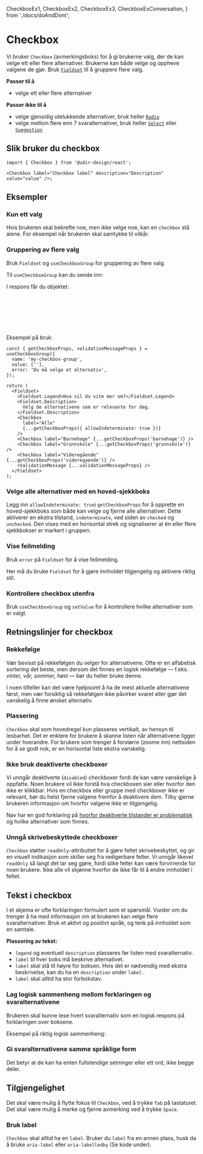   CheckboxEx1,
  CheckboxEx2,
  CheckboxEx3,
  CheckboxExConversation,
} from './docs/doAndDont';

<Meta of={CheckboxStories} />

# Checkbox

Vi bruker `Checkbox` (avmerkingsboks) for å gi brukerne valg, der de kan velge ett eller flere alternativer. Brukerne kan både velge og oppheve valgene de gjør. Bruk [`Fieldset`](/docs/components-fieldset--docs) til å gruppere flere valg.

**Passer til å**

- velge ett eller flere alternativer

**Passer ikke til å**

- velge gjensidig utelukkende alternativer, bruk heller [`Radio`](/docs/components-radio--docs)
- velge mellom flere enn 7 svaralternativer, bruk heller [`Select`](/docs/components-select--docs) eller [`Suggestion`](/docs/components-suggestion--docs)

## Slik bruker du checkbox

<Primary />
<Controls />

```tsx
import { Checkbox } from '@udir-design/react';

<Checkbox label="Checkbox label" description="Description" value="value" />;
```

## Eksempler

### Kun ett valg

Hvis brukeren skal bekrefte noe, men ikke velge noe, kan en `checkbox` stå alene. For eksempel når brukeren skal samtykke til vilkår.

<Canvas of={CheckboxStories.OneOption} />

### Gruppering av flere valg

Bruk `Fieldset` og `useCheckboxGroup` for gruppering av flere valg.

<Canvas of={CheckboxStories.Group} />

Til `useCheckboxGroup` kan du sende inn:

<ArgTypes of={useCheckboxGroupStories.Default} />

I respons får du objektet:

```ts
{
  getCheckboxProps: (value: string | { allowIndeterminate: true }) => CheckboxProps, // Returnerer props du kan spre på <Checkbox /> eller <input type="checkbox" />
  validationMessageProps: ValidationMessageProps, // Properties du kan valgfritt spre på ValidationMessage
  setValue: string[], // Funksjon for å sette checkbox gruppens verdi
  value: string[], // Nåværende verdi for checkbox gruppen
}
```

Eksempel på bruk:

```tsx
const { getCheckboxProps, validationMessageProps } = useCheckboxGroup({
  name: 'my-checkbox-group',
  value: [''],
  error: 'Du må velge et alternativ',
});

return (
  <Fieldset>
    <Fieldset.Legend>Hva vil du vite mer om?</Fieldset.Legend>
    <Fieldset.Description>
      Velg de alternativene som er relevante for deg.
    </Fieldset.Description>
    <Checkbox
      label="Alle"
      {...getCheckboxProps({ allowIndeterminate: true })}
    />
    <Checkbox label="Barnehage" {...getCheckboxProps('barnehage')} />
    <Checkbox label="Grunnskole" {...getCheckboxProps('grunnskole')} />
    <Checkbox label="Videregående" {...getCheckboxProps('videregaende')} />
    <ValidationMessage {...validationMessageProps} />
  </Fieldset>
);
```

### Velge alle alternativer med en hoved-sjekkboks

Legg inn `allowIndeterminate: true`i `getCheckboxProps` for å opprette en hoved-sjekkboks som både kan velge og fjerne alle alternativer.
Dette aktiverer en ekstra tilstand, `indeterminate`, ved siden av `checked` og `unchecked`. Den vises med en horisontal strek og signaliserer at én eller flere sjekkbokser er markert i gruppen.

<Canvas of={CheckboxStories.IndeterminateInTable} />

### Vise feilmelding

Bruk `error` på `Fieldset` for å vise feilmelding.

Her må du bruke `Fieldset` for å gjøre innholdet tilgjengelig og aktivere riktig stil.

<Canvas of={CheckboxStories.WithError} />

### Kontrollere checkbox utenfra

Bruk `useCheckboxGroup` og `setValue` for å kontrollere hvilke alternativer som er valgt.

<Canvas of={CheckboxStories.Controlled} />

## Retningslinjer for checkbox

### Rekkefølge

Vær bevisst på rekkefølgen du velger for alternativene. Ofte er en alfabetisk sortering det beste,
men dersom det finnes en logisk rekkefølge — f.eks. _vinter, vår, sommer, høst_ — bør du
heller bruke denne.

I noen tilfeller kan det være hjelpsomt å ha de mest aktuelle alternativene først, men vær forsiktig
så rekkefølgen ikke påvirker svaret eller gjør det vanskelig å finne ønsket alternativ.

### Plassering

`Checkbox` skal som hovedregel kun plasseres vertikalt, av hensyn
til lesbarhet. Det er enklere for brukere å skanne listen når alternativene ligger
under hverandre. For brukere som trenger å forstørre (zoome inn) nettsiden for å
se godt nok, er en horisontal liste ekstra vanskelig.

<CheckboxEx1 />

### Ikke bruk deaktiverte checkboxer

Vi unngår deaktiverte (`disabled`) checkboxer fordi de kan være vanskelige å oppfatte. Noen brukere vil ikke forstå hva checkboxen sier eller hvorfor den ikke er klikkbar. Hvis en checkbox eller gruppe med checkboxer ikke er relevant, bør du helst fjerne valgene fremfor å deaktivere dem. Tilby gjerne brukeren informasjon om hvorfor valgene ikke er tilgjengelig.

Nav har en god forklaring på [hvorfor deaktiverte tilstander er problematisk](https://aksel.nav.no/god-praksis/artikler/deaktiverte-tilstander) og hvilke alternativer som finnes.

### Unngå skrivebeskyttede checkboxer

`Checkbox` støtter `readOnly`-attributtet for å gjøre feltet skrivebeskyttet, og gir en visuell indikasjon
som skiller seg fra redigerbare felter. Vi unngår likevel `readOnly` så langt det lar seg gjøre, fordi
slike felter kan være forvirrende for noen brukere. Ikke alle vil skjønne hvorfor de ikke får til å
endre innholdet i feltet.

## Tekst i checkbox

I et skjema er ofte forklaringen formulert som et spørsmål. Vurder om du trenger å ha med informasjon om at brukeren kan velge flere svaralternativer. Bruk et aktivt og positivt språk, og tenk på innholdet som en samtale.

<CheckboxExConversation />

**Plassering av tekst:**

- `legend` og eventuell `description` plasseres før listen med svaralternativ.
- `label` til hver boks må beskrive alternativet.
- `label` skal stå til høyre for boksen. Hvis det er nødvendig med ekstra beskrivelse, kan du ha en `description` under `label` .
- `label` skal alltid ha stor forbokstav.

### Lag logisk sammenheng mellom forklaringen og svaralternativene

Brukeren skal kunne lese hvert svaralternativ som en logisk respons på forklaringen over boksene.

Eksempel på riktig logisk sammenheng:

<CheckboxEx2 />

### Gi svaralternativene samme språklige form

Det betyr at de kan ha enten fullstendige setninger eller ett ord, ikke begge deler.

<CheckboxEx3 />

## Tilgjengelighet

Det skal være mulig å flytte fokus til `Checkbox`, ved å trykke `Tab` på tastaturet. Det skal være mulig å merke og fjerne avmerking ved å trykke `Space`.

### Bruk label

`Checkbox` skal alltid ha en `label`. Bruker du `label` fra en annen plass, husk da å bruke `aria-label` eller `aria-labelledby` (Se kode under).

<Canvas of={CheckboxStories.AriaLabel} />
